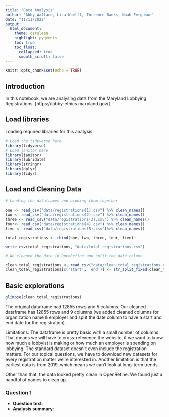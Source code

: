 ```yaml
---
title: "Data Analysis"
author: "Abby Wallace, Lisa Woelfl, Torrence Banks, Noah Ferguson"
date: "11/11/2022"
output:
  html_document:
    theme: cerulean
    highlight: pygments
    toc: true
    toc_float:
      collapsed: true
      smooth_scroll: false
---
```


```r
knitr::opts_chunk$set(echo = TRUE)
```

## Introduction 

In this notebook, we are analysing data from the Maryland Lobbying Registrations. [https://lobby-ethics.maryland.gov/]

## Load libraries

Loading required libraries for this analysis.

```r
# Load the tidyverse here
library(tidyverse)
# Load janitor here
library(janitor)
library(lubridate)
library(stringr)
library(dplyr)
library(tidyr)
```

## Load and Cleaning Data

```r
# Loading the dataframes and binding them together

one <- read_csv("data/registrations(1).csv") %>% clean_names()
two <- read_csv("data/registrations(2).csv") %>% clean_names()
three <- read_csv("data/registrations(3).csv") %>% clean_names()
four<- read_csv("data/registrations(4).csv") %>% clean_names()
five <- read_csv("data/registrations(5).csv")%>% clean_names()

total_registrations <- rbind(one, two, three, four, five)

write_csv(total_registrations, "data/total_registrations.csv")

# We cleaned the data in OpenRefine and split the date column

clean_total_registrations <- read_csv("data/clean_total_registrations.csv")
clean_total_registrations[c('start', 'end')] <- str_split_fixed(clean_total_registrations$registration_period, '-', 2)
```

## Basic explorations

```r
glimpse(clean_total_registrations)
```

The original dataframe had 12855 rows and 5 columns. Our cleaned dataframe has 12855 rows and 9 columns (we added cleaned columns for organization name & employer and split the date column to have a start and end date for the registration). 

Limitations: The dataframe is pretty basic with a small number of columns. That means we will have to cross-reference the website, if we want to know how much a lobbyist is making or how much an employer is spending on lobbying. The standard dataset doesn't even include the registration matters. For our topical questions, we have to download new datasets for every registration matter we're interested in. Another limitation is that the earliest data is from 2019, which means we can't look at long-term trends.

Other than that, the data looked pretty clean in OpenRefine. We found just a handful of names to clean up.

### Question 1

* **Question text**: 
* **Analysis summary**:
